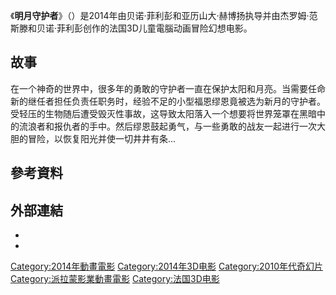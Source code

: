 {{Expand language|1=en|time=2020-09-21T15:24:09+00:00}}
{{Refimprove|time=2020-09-21T15:24:09+00:00}}
{{Infobox film
| name           = 明月守护者
| original_name  = Mune, Le gardien de la lune
| director       = 亚历山大·赫博扬<br>贝诺·菲利彭
| producer       = 迪米特里·拉萨姆<br>阿顿·苏玛切<br>亚历克西斯·沃纳布
| writer         = 贝诺·菲利彭<br>杰罗姆·范斯滕
| starring       = [[歐馬·希|歐馬·希]]<br>[[伊齐亚·希格林|伊齐亚·希格林]]<br>迈克尔·格雷戈里奥
| music          = [[布鲁诺·库莱|布鲁诺·库莱]]
| editing        = 伊莎贝尔
| distributor    = [[派拉蒙影業|派拉蒙影業]]
| released       = {{flagicon|FRA}}2014年12月6日（论坛图片）<br>{{flagicon|FRA}}2015年10月14日
| runtime        = 86分鐘
| country        = {{FRA}}
| language       = [[英语|英语]]<br>[[法文|法文]]
| budget         = 1700萬美元<ref>{{Cite web|url=http://www.jpbox-office.com/fichfilm.php?id=15466|title=Mune Le gardien de la lune (2015) - JPBox-Office|website=www.jpbox-office.com|accessdate=2020-09-21|archive-date=2016-02-16|archive-url=https://web.archive.org/web/20160216035031/http://www.jpbox-office.com/fichfilm.php?id=15466|dead-url=yes}}</ref>
}}
《'''明月守护者'''》（{{lang-fr|''Mune, Le gardien de la lune''}}）是2014年由贝诺·菲利彭和亚历山大·赫博扬执导并由杰罗姆·范斯滕和贝诺·菲利彭创作的法国3D儿童電腦动画冒险幻想电影。

== 故事 ==
在一个神奇的世界中，很多年的勇敢的守护者一直在保护太阳和月亮。当需要任命新的继任者担任负责任职务时，经验不足的小型福恩缪恩竟被选为新月的守护者。受轻压的生物随后遭受毁灭性事故，这导致太阳落入一个想要将世界笼罩在黑暗中的流浪者和报仇者的手中。然后缪恩鼓起勇气，与一些勇敢的战友一起进行一次大胆的冒险，以恢复阳光并使一切井井有条...

== 參考資料 ==
{{Reflist}}

== 外部連結 ==
* {{IMDb title|3858372}}
* {{douban|26147991}}

[[Category:2014年動畫電影|Category:2014年動畫電影]]
[[Category:2014年3D电影|Category:2014年3D电影]]
[[Category:2010年代奇幻片|Category:2010年代奇幻片]]
[[Category:派拉蒙影業動畫電影|Category:派拉蒙影業動畫電影]]
[[Category:法国3D电影|Category:法国3D电影]]
{{movie-stub}}